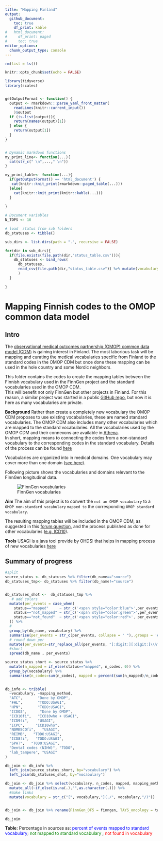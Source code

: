 ```yaml
---
title: "Mapping Finland"
output:
  github_document:
    toc: true
    df_print: kable
#   html_document:
#     df_print: paged
#     toc: true
editor_options: 
  chunk_output_type: console
---
```


```r
rm(list = ls())

knitr::opts_chunk$set(echo = FALSE)

library(tidyverse)
library(scales)


getOutputFormat <- function() {
  output <- rmarkdown:::parse_yaml_front_matter(
    readLines(knitr::current_input())
    )$output
  if (is.list(output)){
    return(names(output)[1])
  } else {
    return(output[1])
  }
}


# Dynamic markdown functions
my_print_line<- function(...){
  cat(str_c(" \n",...," \n"))
}

my_print_table<- function(...){
  if(getOutputFormat() == 'html_document') {
   cat(knitr::knit_print(rmarkdown::paged_table(...)))
  }else{
    cat(knitr::knit_print(knitr::kable(...)))
  }
  
}

# Document variables 
N_TOPS <- 10


```

```r
# load  status from sub folders
db_statuses <- tibble()

sub_dirs <- list.dirs(path = ".", recursive = FALSE)

for(dir in sub_dirs){
  if(file.exists(file.path(dir,"status_table.csv"))){
    db_statuses <- bind_rows(
      db_statuses, 
      read_csv(file.path(dir,"status_table.csv")) %>% mutate(vocabulary=str_sub(!!dir,3,100))
      )
  }
  
}

```
# Mapping Finnish codes to the OMOP common data model
## Intro
The [ observational medical outcomes partnership (OMOP) common data model (CDM)](https://www.ohdsi.org/) is gaining interest in Finland.
The most laborious task will be mapping and curating the medical vocabularies specific from Finland to the standard codes in the OMOP CDM but once done these mapping can be used in the hole country and some Nordic neighbors.

This folder contains the codes to create the mapping tables between the Finnish vocabulary used in the FinnGen project and the standard vocabularies used in the OMOP CDM.  
This will benefit not only FinnGen but other projects in Finland. For this reason, a similar project was started in a public [GitHub repo](https://github.com/javier-gracia-tabuenca-tuni/mapping_finland), but now it is here as many vocabularies are private.


**Background**
Rather than create a completely new vocabulary the OMOP CDM proposes to use existing vocabularies, these are named standard vocabularies. The OMOP CDM also includes many other vocabularies which are mapped to the standard vocabularies. All the vocabularies used by the OMOP CDM and their connexons are available in [Athena](http://athena.ohdsi.org/).    
In short, mapping means to connecting the codes from a non-standard vocabulary to the corresponding codes in the standard vocabulary. Details of the process can be found [here](https://www.ohdsi.org/web/wiki/doku.php?id=documentation:vocabulary:introduction)

Vocabularies are organized into in medical domains. One vocabulary may cover more than one domain  ([see here](https://www.ohdsi.org/web/wiki/doku.php?id=documentation:vocabulary:domains_and_vocabularies)).

Following picture shows the vocabularies and domains relevant to the FinnGen longitudinal data.

![FinnGen vocabularies](finngen_vocabularies.svg)

**Aim**
The aim of this project is to convert the `not an OMOP vocabulary` to a `OMOP non-standard vocabulary` `mapped to` the corresponding `OMOP standard vocabulary`.

The resulting mapping tables will be included in the OMOP CDM, as suggested in this [forum question](https://forums.ohdsi.org/t/creating-new-vocabularies/9929/2), and the process published as done for other vocabularies ([e.g. ICD10](https://www.ohdsi.org/web/wiki/doku.php?id=documentation:vocabulary:icd10)).

**Tools**
USAGI is a java tool provide by OHDSI that helps in mapping process of new vocabularies [here](https://github.com/OHDSI/Usagi)


## Summary of progress


```r
#split
source_status <- db_statuses %>% filter(db_name=="source")
db_statuses_tmp<- db_statuses %>% filter(db_name!="source")


db_statuses_shot <-  db_statuses_tmp %>% 
   # add colors
  mutate(per_events = case_when(
    status=="mapped"     ~ str_c('<span style="color:blue">',per_events,'</span>'),
    status=="not_mapped" ~ str_c('<span style="color:green">',per_events,'</span>'),
    status=="not_found"  ~ str_c('<span style="color:red">', per_events,'</span>')
  )) %>% 
  #
  group_by(db_name, vocabulary) %>% 
  summarise(per_events = str_c(per_events, collapse = " "),.groups = 'drop') %>% 
  # round down per
  mutate(per_events=str_replace_all(per_events, "[:digit:][:digit:]\\%", "%")) %>% 
  #short
  spread(db_name , per_events)

source_status_short <- source_status %>% 
  mutate(n_mapped = if_else(status=="mapped", n_codes, 0)) %>% 
  group_by(vocabulary) %>%
  summarise(n_codes=sum(n_codes), mapped = percent(sum(n_mapped)/n_codes), .groups = 'drop')

  
db_info <- tribble(
  ~vocabulary, ~mapping_method, 
  "ATC",       "Done by OMOP", 
  "FHL",       "TODO:USAGI", 
  "HPN",       "TODO:USAGI",
  "ICDO3",      "Done by OMOP",
  "ICD10fi",   "ICD10who + USAGI",
  "ICD9fi",    "USAGI",
  "ICPC",     "ICD10who",
  "NOMESCOfi",   "USAGI", 
  "REIMB",   "TODO:USAGI", 
  "ICD8fi",   "TODO:USAGI",
  "SPAT",   "TODO:USAGI", 
  "Dental codes (NIHW)", "TODO", 
  "lab_tampere", "USAGI"
)

db_join <- db_info %>% 
  left_join(source_status_short, by="vocabulary") %>% 
  left_join(db_statuses_shot, by="vocabulary")

db_join <- db_join %>% select(vocabulary, n_codes, mapped, mapping_method, finngen, tays ) %>% 
  mutate_all(~if_else(is.na(.),"",as.character(.))) %>% 
  #make links 
  mutate(vocabulary = str_c("[", vocabulary,"](./", vocabulary,"/)"))


db_join <- db_join %>% rename(FinnGen_DF5 = finngen, TAYS_oncology = tays)

db_join

```


**Table:** Percentage in sources as: <span style="color:blue">percent of events mapped to standard vocabulary</span>; <span style="color:green">not mapped to standard vocabulary</span> ; <span style="color:red">not found in vocabulary</span> 



